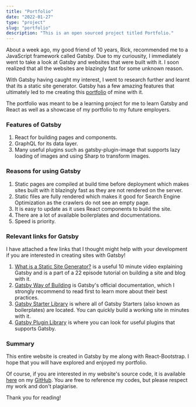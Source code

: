 ```yaml
---
title: "Portfolio"
date: "2022-01-27"
type: "project"
slug: "portfolio"
description: "This is an open sourced project titled Portfolio."
---
```


About a week ago, my good friend of 10 years, Rick,
recommended me to a JavaScript framework called Gatsby. Due to my curiousity,
I immediately went to take a look at Gatsby and websites that were built with it.
I soon realized that all the websites are blazingly fast for some unknown reason.

With Gatsby having caught my interest, I went to research further and learnt
that its a static site generator. Gatsby has a few amazing features that
ultimately led to me creating this [portfolio](/) of mine with it.

The portfolio was meant to be a learning project for me to learn Gatsby and
React as well as a showcase of my portfolio to my future employers.

### Features of Gatsby

1. React for building pages and components.
2. GraphQL for its data layer.
3. Many useful plugins such as gatsby-plugin-image that supports lazy
   loading of images and using Sharp to transform images.

### Reasons for using Gatsby

1. Static pages are compiled at build time before deployment which makes
   sites built with it blazingly fast as they are not rendered on the
   server.
2. Static files are fully rendered which makes
   it good for Search Engine Optimization as the crawlers do not see an empty
   page.
3. It is easy to update as it uses React components to build the site.
4. There are a lot of available boilerplates and documentations.
5. Speed is priority.

### Relevant links for Gatsby

I have attached a few links that I thought might help with your development
if you are interested in creating sites with Gatsby!

1. [What is a Static Site Generator?][1] is a useful 10 minute video explaining
   Gatsby and is a part of a 22 episode tutorial on building a site and blog
   with it.
2. [Gatsby Way of Building][2] is Gatsby's official documentation, which I
   strongly recommend to read first to learn more about their best practices.
3. [Gatsby Starter Library][3] is where all of Gatsby Starters (also known
   as boilerplates) are located. You can quickly build a working site in
   minutes with it.
4. [Gatsby Plugin Library][4] is where you can look for useful plugins that
   supports Gatsby.

[1]: https://www.youtube.com/watch?v=Qms4k6y7OgI
[2]: https://www.gatsbyjs.com/docs
[3]: https://www.gatsbyjs.com/starters
[4]: https://www.gatsbyjs.com/plugins

### Summary

This entire website is created in Gatsby by me along with React-Bootstrap.
I hope that you will have explored and enjoyed my portfolio.

Of course, if you are interested in my website's source code, it is
available [here](https://github.com/JustBrandonLim/JustBrandonLim-Portfolio)
on my [GitHub](https://github.com/JustBrandonLim). You are free to reference my codes, but please respect
my work and don't plagiarise.

Thank you for reading!
